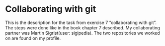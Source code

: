 # Collaborating with git

This is the description for the task from exercise 7 "collaborating with git".
The steps were done like in the book chapter 7 described.
My collaborating partner was Martin Sigrist(user: sigipedia).
The two repositories we worked on are found on my profile.